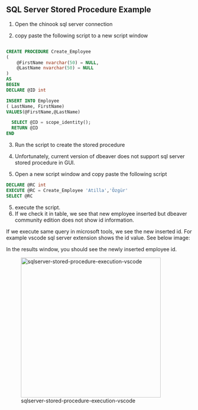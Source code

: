 ## SQL Server Stored Procedure Example

1. Open the chinook sql server connection

2. copy paste the following script to a new script window


```sql

CREATE PROCEDURE Create_Employee
(
    @FirstName nvarchar(50) = NULL,
    @LastName nvarchar(50) = NULL
)
AS
BEGIN
DECLARE @ID int

INSERT INTO Employee
( LastName, FirstName) 
VALUES(@FirstName,@LastName) 

  SELECT @ID = scope_identity();
  RETURN @ID
END

```

3. Run the script to create the stored procedure

4. Unfortunately, current version of dbeaver does not support sql server stored procedure in GUI.

4. Open a new script window and copy paste the following script

```sql
DECLARE @RC int
EXECUTE @RC = Create_Employee 'Atilla','Özgür'
SELECT @RC
```

5. execute the script. 
6. If we check it in table, we see that new employee inserted but dbeaver community edition does not show id information.

If we execute same query in microsoft tools, we see the new inserted id.
For example vscode sql server extension shows the id value.
See below image:

In the results window, you should see the newly inserted employee id.



![sqlserver-stored-procedure-execution-vscode](images/sqlserver-stored-procedure-execution-vscode.png){width=100mm}



